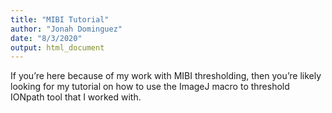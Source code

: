 ```yaml
---
title: "MIBI Tutorial"
author: "Jonah Dominguez"
date: "8/3/2020"
output: html_document
---
```


If you're here because of my work with MIBI thresholding, then you're likely looking for my tutorial on how to use the ImageJ macro to threshold IONpath tool that I worked with. 

